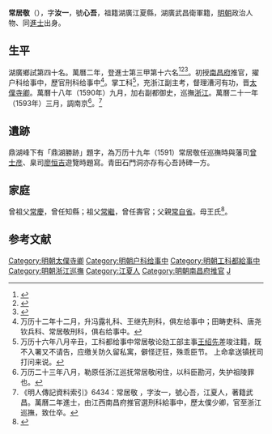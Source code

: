 {{明清人物信息框
| 姓名 = 常居敬
| 原名 =
| 圖片名稱= 
| 圖片大小 =
| 圖片說明 = 
| 最高職務 = 浙江巡撫
| 國家 = 大明 
| 爵位 =
| 籍貫 = 湖廣江夏縣<br>湖廣武昌衛軍籍
| 族裔 = 
| 旗籍 = 
| 字號 = 字汝一
| 諡號 =
| 出生日期 = 生年不詳
| 出生地點 = 
| 逝世日期 = 卒年不詳
| 逝世地點 = 
| 墓葬 =
| 配偶 = 
| 親屬 = 
| 出身 =
* 萬曆二年甲戌科進士
| 經歷 =
| 著作 =  
}}
'''常居敬'''（{{bd|？||？|catIdx=}}），字'''汝一'''，號'''心吾'''，祖籍湖廣江夏縣，湖廣武昌衛軍籍，[[明朝|明朝]]政治人物、同[[進士|進士]]出身。

== 生平 ==
湖廣鄉試第四十名。萬曆二年，登進士第三甲第十六名<ref>{{Cite book|title=《皇明贡举考》卷五|last=（明）[[张朝瑞|张朝瑞]]|first=|publisher=《续修四库全书》史部第828册|year=|isbn=|location=|pages=}}</ref><ref>{{Cite book|title=贡举志五种 上|last=鲁小俊，江俊伟著|first=|publisher=武汉：武汉大学出版社|year=2009|isbn=978-7-307-07043-1|location=|pages=}}</ref><ref>{{Cite book|title=近代中国史料丛刊续辑 785-790 明清进士题名录索引 1-6|last=朱保炯，谢沛霖|first=|publisher=文海出版社|year=1981|isbn=|location=台湾}}</ref>。初授[[南昌府|南昌府]]推官，擢户科给事中，歷官刑科给事中<ref>万历十二年十二月，升冯露礼科、王继先刑科，俱左给事中；田畴吏科、唐尧钦兵科、常居敬刑科，俱右给事中。</ref>。掌工科<ref>万历十六年八月辛丑，工科都给事中常居敬论劾工部主事[[王绍先|王绍先]]差竣注籍，既不入署又不请告，应缴关防久留私寓，僻怪迂狂，殊乖臣节。  上命拿送镇抚司打问来说。</ref>，充浙江副主考，督理漕河有功，晋[[太僕寺卿|太僕寺卿]]。萬曆十八年（1590年）九月，加右副都御史，巡撫[[浙江|浙江]]。萬曆二十一年（1593年）三月，調南京<ref>万历二十三年八月，勒原任浙江巡抚常居敬闲住，以科臣勘河，失护祖陵罪也。</ref>。<ref>《明人傳記資料索引》6434：常居敬 ，字汝一，號心吾，江夏人，著籍武昌。萬曆二年進士，由江西南昌府推官選刑科給事中，歷太僕少卿，官至浙江巡撫，致仕卒。</ref>

==遺跡==
鼎湖峰下有「鼎湖勝跡」題字，為万历十九年（1591）常居敬任巡撫時與藩司[[曾士彦|曾士彦]]、臬司[[廖恒吉|廖恒吉]]遊覽時題寫。青田石門洞亦存有心吾詩碑一方。

== 家庭==
曾祖父[[常慶|常慶]]，曾任知縣；祖父[[常繼|常繼]]，曾任壽官；父親[[常自省|常自省]]。母王氏<ref>{{Cite book|title=天一阁藏明代科举录选刊 登科录 点校本|last=龚延明主编|first=|publisher=宁波出版社|year=2016|isbn=978-7-5526-2320-8|location=宁波|pages=|quote=《天一閣藏明代科舉錄選刊.登科錄》之《萬曆二年甲戌科登科錄》}}</ref>。

==参考文献==
{{reflist}}
{{萬曆二年甲戌科殿試金榜}}

{{DEFAULTSORT:Chang常}}
[[Category:明朝太僕寺卿|Category:明朝太僕寺卿]]
[[Category:明朝户科给事中|Category:明朝户科给事中]]
[[Category:明朝工科都給事中|Category:明朝工科都給事中]]
[[Category:明朝浙江巡撫|Category:明朝浙江巡撫]]
[[Category:江夏人|Category:江夏人]]
[[Category:明朝南昌府推官|Category:明朝南昌府推官]]
[[Category:常姓|J]]